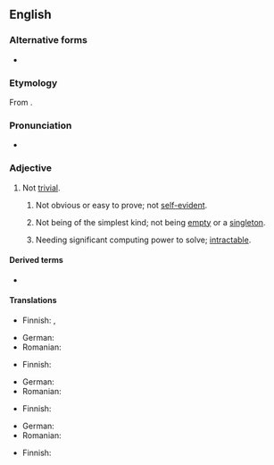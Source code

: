 {{also|non-trivial}}

==English==

===Alternative forms===
* {{l|en|non-trivial}}

===Etymology===
From {{prefix|en|non|trivial}}.

===Pronunciation===
* {{a|UK}} {{IPA|en|/ˌnɒnˈtɹɪ.vi.əl/}}

===Adjective===
{{wikipedia}}
{{en-adj}}

# Not [[trivial]].
## {{lb|en|mathematics}} Not obvious or easy to prove; not [[self-evident]].
## {{lb|en|mathematics}} Not being of the simplest kind; not being [[empty]] or a [[singleton]].
##: {{uxi|en|'''nontrivial''' [[subgroup]]|t=a subgroup '''with more than one element'''}}
## {{lb|en|computing}} Needing significant computing power to solve; [[intractable]].

====Derived terms====
* {{l|en|nontrivially}}

====Translations====
{{trans-top|not trivial}}
* Finnish: {{t+|fi|vaikea}}, {{t+|fi|hankala}}
{{trans-mid}}
* German: {{t+|de|nichttrivial}}
* Romanian: {{t|ro|netrivial}}
{{trans-bottom}}

{{trans-top|mathematics: not obvious or easy to prove}}
* Finnish: {{t|fi|ei-triviaali}}
{{trans-mid}}
* German: {{t+|de|nichttrivial}}
* Romanian: {{t|ro|netrivial}}
{{trans-bottom}}

{{trans-top|mathematics: not of the simplest kind}}
* Finnish: {{t|fi|epätriviaali}}
{{trans-mid}}
* German: {{t+|de|nichttrivial}}
* Romanian: {{t|ro|netrivial}}
{{trans-bottom}}

{{trans-top-also|computing: needing significant computing power to solve|intractable}}
* Finnish: {{t|fi|epätriviaali}}
{{trans-mid}}
{{trans-bottom}}